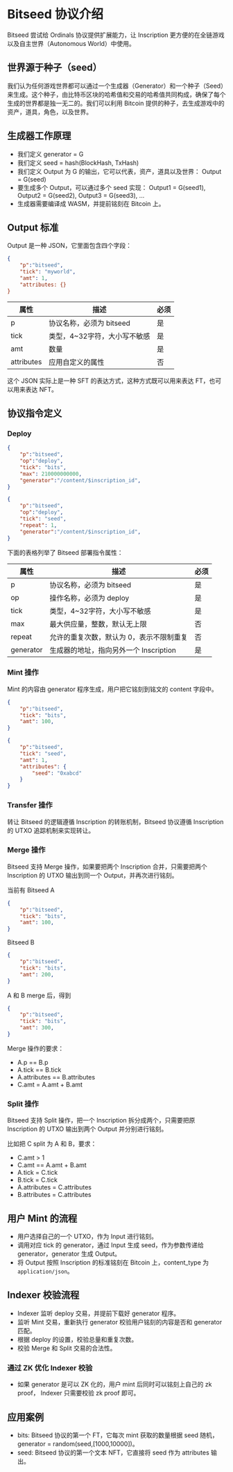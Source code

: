 
# Bitseed 协议介绍

Bitseed 尝试给 Ordinals 协议提供扩展能力，让 Inscription 更方便的在全链游戏以及自主世界（Autonomous World）中使用。

## 世界源于种子（seed）

我们认为任何游戏世界都可以通过一个生成器（Generator）和一个种子（Seed）来生成。这个种子，由比特币区块的哈希值和交易的哈希值共同构成，确保了每个生成的世界都是独一无二的。我们可以利用 Bitcoin 提供的种子，去生成游戏中的资产，道具，角色，以及世界。

## 生成器工作原理

* 我们定义 generator = G
* 我们定义 seed = hash(BlockHash, TxHash)
* 我们定义 Output 为 G 的输出，它可以代表，资产，道具以及世界： Output = G(seed)
* 要生成多个 Output，可以通过多个 seed 实现： Output1 = G(seed1), Output2 = G(seed2), Output3 = G(seed3), ...
* 生成器需要编译成 WASM，并提前铭刻在 Bitcoin 上。

## Output 标准

Output 是一种 JSON，它里面包含四个字段：

```json
{
    "p":"bitseed",
    "tick": "myworld",
    "amt": 1,
    "attributes: {}
}
```

| 属性             | 描述                              | 必须 |
| --------------- | --------------------------------- | --- |
| p               | 协议名称，必须为 bitseed             | 是  |
| tick            | 类型，4~32字符，大小写不敏感          | 是  |
| amt             | 数量                              | 是  |
| attributes      | 应用自定义的属性                     | 否  |

这个 JSON 实际上是一种 SFT 的表达方式，这种方式既可以用来表达 FT，也可以用来表达 NFT。

## 协议指令定义

### Deploy

```json
{
    "p":"bitseed",
    "op":"deploy",
    "tick": "bits",
    "max": 210000000000,
    "generator":"/content/$inscription_id",
}

{
    "p":"bitseed",
    "op":"deploy",
    "tick": "seed",
    "repeat": 1,
    "generator":"/content/$inscription_id",
}
```

下面的表格列举了 Bitseed 部署指令属性：

| 属性             | 描述                                                   | 必须 |
| --------------- | ------------------------------------------------------ | --- |
| p               | 协议名称，必须为 bitseed                                  | 是  |
| op              | 操作名称，必须为 deploy                                   | 是  |
| tick            | 类型，4~32字符，大小写不敏感                               | 是  |
| max             | 最大供应量，整数，默认无上限                                | 否  |
|repeat          | 允许的重复次数，默认为 0，表示不限制重复                      | 否  |
|generator       | 生成器的地址，指向另外一个 Inscription                      |是   |

### Mint 操作

Mint 的内容由 generator 程序生成，用户把它铭刻到铭文的 content 字段中。

```json
{
    "p":"bitseed",
    "tick": "bits",
    "amt": 100,
}

{
    "p":"bitseed",
    "tick": "seed",
    "amt": 1,
    "attributes": {
        "seed": "0xabcd"
    } 
}
```

### Transfer 操作

转让 Bitseed 的逻辑遵循 Inscription 的转账机制，Bitseed 协议遵循 Inscription 的 UTXO 追踪机制来实现转让。

### Merge 操作

Bitseed 支持 Merge 操作，如果要把两个 Inscription 合并，只需要把两个 Inscription 的 UTXO 输出到同一个 Output，并再次进行铭刻。

当前有 Bitseed A 
```json
{
    "p":"bitseed",
    "tick": "bits",
    "amt": 100,
}
```

Bitseed B

```json
{
    "p":"bitseed",
    "tick": "bits",
    "amt": 200,
}
```

A 和 B merge 后，得到

```json
{
    "p":"bitseed",
    "tick": "bits",
    "amt": 300,
}
```

Merge 操作的要求：

* A.p == B.p
* A.tick == B.tick
* A.attributes == B.attributes
* C.amt = A.amt + B.amt

### Split 操作

Bitseed 支持 Split 操作，把一个 Inscription 拆分成两个，只需要把原 Inscription 的 UTXO 输出到两个 Output 并分别进行铭刻。

比如把 C split 为 A 和 B，要求：

* C.amt > 1
* C.amt == A.amt + B.amt
* A.tick = C.tick
* B.tick = C.tick
* A.attributes = C.attributes
* B.attributes = C.attributes

## 用户 Mint 的流程

* 用户选择自己的一个 UTXO，作为 Input 进行铭刻。
* 调用对应 tick 的 generator，通过 Input 生成 seed，作为参数传递给 generator，generator 生成 Output。 
* 将 Output 按照 Inscription 的标准铭刻在 Bitcoin 上，content_type 为 `application/json`。

## Indexer 校验流程

* Indexer 监听 deploy 交易，并提前下载好 generator 程序。
* 监听 Mint 交易，重新执行 generator 校验用户铭刻的内容是否和 generator 匹配。
* 根据 deploy 的设置，校验总量和重复次数。
* 校验 Merge 和 Split 交易的合法性。


### 通过 ZK 优化 Indexer 校验

* 如果 generator 是可以 ZK 化的，用户 mint 后同时可以铭刻上自己的 zk proof， Indexer 只需要校验 zk proof 即可。

## 应用案例

* bits: Bitseed 协议的第一个 FT，它每次 mint 获取的数量根据 seed 随机， generator = random(seed,[1000,10000])。
* seed: Bitseed 协议的第一个文本 NFT，它直接将 seed 作为 attributes 输出。
